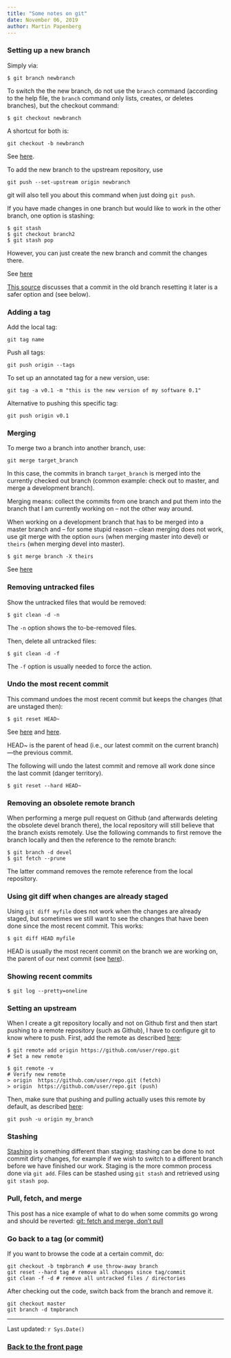 ```yaml
---
title: "Some notes on git"
date: November 06, 2019
author: Martin Papenberg
---
```


### Setting up a new branch

Simply via:

```
$ git branch newbranch
```

To switch the the new branch, do not use the `branch` command (according
to the help file, the `branch` command only lists, creates, or deletes 
branches), but the checkout command:

```
$ git checkout newbranch
```

A shortcut for both is:

```
git checkout -b newbranch
```

See [here](https://happygitwithr.com/git-branches.html).

To add the new branch to the upstream repository, use 

```
git push --set-upstream origin newbranch
```

git will also tell you about this command when just doing `git push`.

If you have made changes in one branch but would like to work in the 
other branch, one option is stashing:

```
$ git stash
$ git checkout branch2
$ git stash pop
```

However, you can just create the new branch and commit the changes 
there.

See [here](https://stackoverflow.com/questions/556923/how-do-i-merge-my-local-uncommitted-changes-into-another-git-branch)

[This 
source](https://happygitwithr.com/git-branches.html#switching-branches) 
discusses that a commit in the old branch resetting it later is a safer
option and (see below). 

### Adding a tag

Add the local tag:

```
git tag name
```

Push all tags:

```
git push origin --tags
```

To set up an annotated tag for a new version, use:

```
git tag -a v0.1 -m "this is the new version of my software 0.1"
```

Alternative to pushing this specific tag:

```
git push origin v0.1
```

### Merging

To merge two a branch into another branch, use:

```
git merge target_branch
```

In this case, the commits in branch `target_branch` is merged into the 
currently checked out branch (common example: check out to master, 
and merge a development branch).

Merging means: collect the commits from one branch and put them into
the branch that I am currently working on -- not the other way around.

When working on a development branch that has to be merged into a 
master branch and -- for some stupid reason -- clean merging does not
work, use git merge with the option `ours` (when merging master into 
devel) or `theirs` (when merging devel into master).

```
$ git merge branch -X theirs
```

See [here](https://stackoverflow.com/questions/13594344/force-git-to-always-choose-the-newer-version-during-a-merge)

### Removing untracked files 

Show the untracked files that would be removed:

```
$ git clean -d -n 
```

The `-n` option shows the to-be-removed files.

Then, delete all untracked files:

```
$ git clean -d -f
```

The `-f` option is usually needed to force the action. 

### Undo the most recent commit

This command undoes the most recent commit but keeps the changes (that
are unstaged then):

```
$ git reset HEAD~
```

See [here](https://stackoverflow.com/questions/927358/how-do-i-undo-the-most-recent-local-commits-in-git)
and [here](https://git-scm.com/book/en/v2/Git-Tools-Reset-Demystified).

HEAD~ is the parent of head (i.e., our latest commit on the current 
branch)---the previous commit.

The following will undo the latest commit and remove all work done since
the last commit (danger territory).

```
$ git reset --hard HEAD~
```

### Removing an obsolete remote branch

When performing a merge pull request on Github (and afterwards deleting 
the obsolete devel branch there), the local repository will still 
believe that the branch exists remotely. Use the following commands to 
first remove the branch locally and then the reference to the remote 
branch:

```
$ git branch -d devel
$ git fetch --prune
```

The latter command removes the remote reference from the local 
repository.

### Using git diff when changes are already staged

Using `git diff myfile` does not work when the changes are already 
staged, but sometimes we still want to see the changes that have been
done since the most recent commit. This works:

```
$ git diff HEAD myfile
```

HEAD is usually the most recent commit on the branch we are working on,
the parent of our next commit (see 
[here](https://stackoverflow.com/questions/2304087/what-is-head-in-git)).

### Showing recent commits

```
$ git log --pretty=oneline
```

### Setting an upstream

When I create a git repository locally and not on Github first and then
start pushing to a remote repository (such as Github), I have to 
configure git to know where to push. First, add the remote as described
[here](https://help.github.com/en/github/using-git/adding-a-remote):

```
$ git remote add origin https://github.com/user/repo.git
# Set a new remote

$ git remote -v
# Verify new remote
> origin  https://github.com/user/repo.git (fetch)
> origin  https://github.com/user/repo.git (push)
```

Then, make sure that pushing and pulling actually uses this remote by 
default, as described [here](https://stackoverflow.com/questions/6089294/why-do-i-need-to-do-set-upstream-all-the-time):

```
git push -u origin my_branch
```

### Stashing

[Stashing](https://git-scm.com/book/en/v1/Git-Tools-Stashing) is 
something different than staging; stashing can be done to not commit 
dirty changes, for example if we wish to switch to a different branch 
before we have finished our work. Staging is the more common process 
done via `git add`. Files can be stashed using `git stash` and retrieved
using `git stash pop`.

### Pull, fetch, and merge

This post has a nice example of what to do when some commits go wrong 
and should be reverted: [git: fetch and merge, don’t pull](https://longair.net/blog/2009/04/16/git-fetch-and-merge/)

### Go back to a tag (or commit)

If you want to browse the code at a certain commit, do:

```
git checkout -b tmpbranch # use throw-away branch
git reset --hard tag # remove all changes since tag/commit
git clean -f -d # remove all untracked files / directories
```

After checking out the code, switch back from the branch and remove it.

```
git checkout master
git branch -d tmpbranch
```

---

Last updated: `r Sys.Date()`

### <a href="index.html">Back to the front page</a>

&nbsp;
